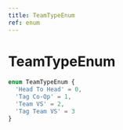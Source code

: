 ```yaml
---
title: TeamTypeEnum
ref: enum
---
```


# TeamTypeEnum

```ts
enum TeamTypeEnum {
  'Head To Head' = 0,
  'Tag Co-Op' = 1,
  'Team VS' = 2,
  'Tag Team VS' = 3
}
```
